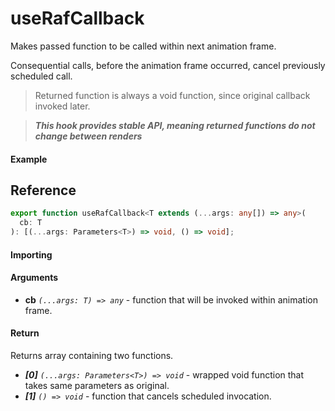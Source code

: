 
<Meta title="Callback/useRafCallback" component={Example} />

# useRafCallback

Makes passed function to be called within next animation frame.

Consequential calls, before the animation frame occurred, cancel previously scheduled call.

> Returned function is always a void function, since original callback invoked later.

> **_This hook provides stable API, meaning returned functions do not change between renders_**

#### Example

<Canvas>
  <Story story={Example} inline />
</Canvas>

## Reference

```ts
export function useRafCallback<T extends (...args: any[]) => any>(
  cb: T
): [(...args: Parameters<T>) => void, () => void];
```

#### Importing

<ImportPath />

#### Arguments

- **cb** _`(...args: T) => any`_ - function that will be invoked within animation frame.

#### Return

Returns array containing two functions.

- _**[0]**_ _`(...args: Parameters<T>) => void`_ - wrapped void function that takes same parameters
  as original.
- _**[1]**_ _`() => void`_ - function that cancels scheduled invocation.
